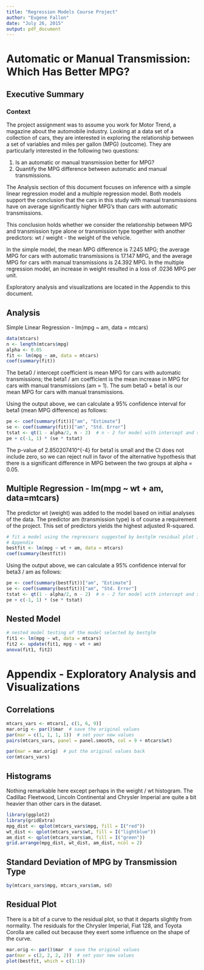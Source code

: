 ```yaml
---
title: "Regression Models Course Project"
author: "Eugene Fallon"
date: "July 26, 2015"
output: pdf_document
---
```


# Automatic or Manual Transmission: Which Has Better MPG?

## Executive Summary
### Context
The project assignment was to assume you work for Motor Trend, a magazine about the automobile industry. Looking at a data set of a collection of cars, they are interested in exploring the relationship between a set of variables and miles per gallon (MPG) (outcome). They are particularly interested in the following two questions:

1) Is an automatic or manual transmission better for MPG?
2) Quantify the MPG difference between automatic and manual transmissions.

The Analysis section of this document focuses on inference with a simple linear regression model and a multiple regression model. Both models support the conclusion that the cars in this study with manual transmissions have on average significantly higher MPG’s than cars with automatic transmissions.

This conclusion holds whether we consider the relationship between MPG and transmission type alone or transmission type together with another predictors: wt / weight - the weight of the vehicle.

In the simple model, the mean MPG difference is 7.245 MPG; the average MPG for cars with automatic transmissions is 17.147 MPG, and the average MPG for cars with manual transmissions is 24.392 MPG. In the multiple regression model, an increase in weight resulted in a loss of .0236 MPG per unit.

Exploratory analysis and visualizations are located in the Appendix to this document.

## Analysis
Simple Linear Regression - lm(mpg ~ am, data = mtcars)
```r
data(mtcars)
n <- length(mtcars$mpg)
alpha <- 0.05
fit <- lm(mpg ~ am, data = mtcars)
coef(summary(fit))
```

The beta0 / intercept coefficient is mean MPG for cars with automatic transmissions; the beta1 / am coefficient is the mean increase in MPG for cars with manual transmissions (am = 1). The sum beta0 + beta1 is our mean MPG for cars with manual transmissions.

Using the output above, we can calculate a 95% confidence interval for beta1 (mean MPG difference) as follows:
```r
pe <- coef(summary(fit))["am", "Estimate"]
se <- coef(summary(fit))["am", "Std. Error"]
tstat <- qt(1 - alpha/2, n - 2)  # n - 2 for model with intercept and slope
pe + c(-1, 1) * (se * tstat)
```

The p-value of 2.850207410^{-4} for beta1 is small and the CI does not include zero, so we can reject null in favor of the alternative hypothesis that there is a significant difference in MPG between the two groups at alpha = 0.05.

## Multiple Regression - lm(mpg ~ wt + am, data=mtcars)
The predictor wt (weight) was added to the model based on initial analyses of the data.  The predictor am (transmission type) is of course a requirement of the project. This set of predictors yields the highest adjusted R-squared. 
```r
# fit a model using the regressors suggested by bestglm residual plot is in
# Appendix
bestfit <- lm(mpg ~ wt + am, data = mtcars)
coef(summary(bestfit))
```
Using the output above, we can calculate a 95% confidence interval for beta3 / am as follows:
```r
pe <- coef(summary(bestfit))["am", "Estimate"]
se <- coef(summary(bestfit))["am", "Std. Error"]
tstat <- qt(1 - alpha/2, n - 2)  # n - 2 for model with intercept and slope
pe + c(-1, 1) * (se * tstat)
```

## Nested Model
```r
# nested model testing of the model selected by bestglm
fit1 <- lm(mpg ~ wt, data = mtcars)
fit2 <- update(fit1, mpg ~ wt + am)
anova(fit1, fit2)
```


# Appendix - Exploratory Analysis and Visualizations

## Correlations
```r
mtcars_vars <- mtcars[, c(1, 6, 9)]
mar.orig <- par()$mar  # save the original values 
par(mar = c(1, 1, 1, 1))  # set your new values 
pairs(mtcars_vars, panel = panel.smooth, col = 9 + mtcars$wt)
```

```r
par(mar = mar.orig)  # put the original values back 
cor(mtcars_vars)
```

## Histograms

Nothing remarkable here except perhaps in the weight / wt histogram. The Cadillac Fleetwood, Lincoln Continental and Chrysler Imperial are quite a bit heavier than other cars in the dataset.
```r
library(ggplot2)
library(gridExtra)
mpg_dist <- qplot(mtcars_vars$mpg, fill = I("red"))
wt_dist <- qplot(mtcars_vars$wt, fill = I("lightblue"))
am_dist <- qplot(mtcars_vars$am, fill = I("green"))
grid.arrange(mpg_dist, wt_dist, am_dist, ncol = 2)
```

## Standard Deviation of MPG by Transmission Type
```r
by(mtcars_vars$mpg, mtcars_vars$am, sd)
```

## Residual Plot
There is a bit of a curve to the residual plot, so that it departs slightly from normality. The residuals for the Chrysler Imperial, Fiat 128, and Toyota Corolla are called out because they exert some influence on the shape of the curve.
```r
mar.orig <- par()$mar  # save the original values 
par(mar = c(2, 2, 2, 2))  # set your new values 
plot(bestfit, which = c(1:1))
```

